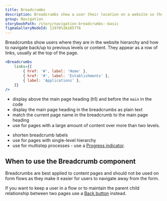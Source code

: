 ```yaml
---
title: Breadcrumbs
description: Breadcrumbs show a user their location on a website so they can easily navigate to find what they need.
group: Navigation
storybookPath: /story/navigation-breadcrumbs--basic
figmaGalleryNodeId: 11978%3A105776
---
```


Breadcrumbs show users where they are in the website hierarchy and how to navigate back/up to previous levels or content. They appear as a row of links, usually at the top of the page.

```jsx live
<Breadcrumbs
	links={[
		{ href: '#', label: 'Home' },
		{ href: '#', label: 'Establishments' },
		{ label: 'Applications' },
	]}
/>
```

<DoHeading />

- display above the main page heading (h1) and before the `main` in the code
- display the main page heading in the breadcrumbs as plain text
- match the current page name in the breadcrumb to the main page heading
- use for pages with a large amount of content over more than two levels.

<DontHeading />

- shorten breadcrumb labels
- use for pages with single-level hierarchy
- use for multistep processes - use a [Progress indicator](/components/progress-indicator).

## When to use the Breadcrumb component

Breadcrumbs are best applied to content pages and should not be used on form flows as they make it easier for users to navigate away from the form.

If you want to keep a user in a flow or to maintain the parent child relationship between two pages use a [Back button](/components/direction-link) instead.
